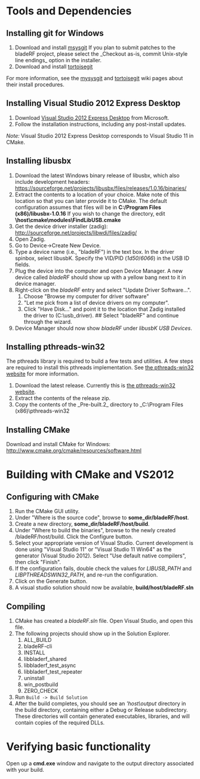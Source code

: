 = Tools and Dependencies =

== Installing git for Windows ==
# Download and install [http://code.google.com/p/msysgit/downloads/list?can=2&q=%22Full+installer+for+official+Git+for+Windows%22 msysgit] If you plan to submit patches to the bladeRF project, please select the _Checkout as-is, commit Unix-style line endings_ option in the installer.
# Download and install [http://code.google.com/p/tortoisegit/wiki/Download tortoisegit]

For more information, see the [https://github.com/msysgit/msysgit/wiki/InstallMSysGit mysysgit] and [http://code.google.com/p/tortoisegit/wiki/SetupHowTo tortoisegit] wiki pages about their install procedures.

== Installing Visual Studio 2012 Express Desktop ==
# Download [http://www.microsoft.com/visualstudio/eng/products/visual-studio-express-for-windows-desktop Visual Studio 2012 Express Desktop] from Microsoft.
# Follow the installation instructions, including any post-install updates.

''Note:'' Visual Studio 2012 Express Desktop corresponds to Visual Studio 11 in CMake.

== Installing libusbx ==

# Download the latest Windows binary release of libusbx, which also include development headers: https://sourceforge.net/projects/libusbx/files/releases/1.0.16/binaries/
# Extract the contents to a location of your choice. Make note of this location so that you can later provide it to CMake. The default configuration assumes that files will be in '''C:/Program Files (x86)/libusbx-1.0.16''' If you wish to change the directory, edit '''\host\cmake\modules\FindLibUSB.cmake'''
# Get the device driver installer (zadig): http://sourceforge.net/projects/libwdi/files/zadig/
# Open Zadig. 
# Go to Device->Create New Device. 
# Type a device name (i.e., "bladeRF") in the text box. In the driver spinbox, select libusbK. Specify the VID/PID (''1d50''/''6066'') in the USB ID fields.
# Plug the device into the computer and open Device Manager.  A new device called ''bladeRF'' should show up with a yellow bang next to it in device manager.
# Right-click on the ''bladeRF'' entry and select "Update Driver Software...".  
## Choose "Browse my computer for driver software"
## "Let me pick from a list of device drivers on my computer".  
## Click "Have Disk..." and point it to the location that Zadig installed the driver to (C:\usb_driver).  ## Select "bladeRF" and continue through the wizard.
# Device Manager should now show ''bladeRF'' under ''libusbK USB Devices''.

== Installing pthreads-win32 ==
The pthreads library is required to build a few tests and utilities. A few steps are required to install this pthreads implementation. See [http://www.sourceware.org/pthreads-win32/ the pthreads-win32 website] for more information.

# Download the latest release. Currently this is [ftp://sourceware.org/pub/pthreads-win32/pthreads-w32-2-9-1-release.zip the pthreads-win32 website].
# Extract the contents of the release zip.
# Copy the contents of the _Pre-built.2_ directory to _C:\Program Files (x86)\pthreads-win32

== Installing CMake ==
Download and install CMake for Windows: 
http://www.cmake.org/cmake/resources/software.html

= Building with CMake and VS2012 =

== Configuring with CMake ==
# Run the CMake GUI utility. 
# Under "Where is the source code", browse to '''some_dir/bladeRF/host'''. 
# Create a new directory, '''some_dir/bladeRF/host/build'''. 
# Under "Where to build the binaries", browse to the newly created /bladeRF/host/build. Click the Configure button. 
# Select your appropriate version of Visual Studio.  Current development is done using "Visual Studio 11" or "Visual Studio 11 Win64" as the generator (Visual Studio 2012).  Select "Use default native compilers", then click "Finish". 
# If the configuration fails, double check the values for ''LIBUSB_PATH'' and ''LIBPTHREADSWIN32_PATH'', and re-run the configuration.
# Click on the Generate button.
# A visual studio solution should now be available, '''build/host/bladeRF.sln'''

== Compiling ==
# CMake has created a ''bladeRF.sln'' file.  Open Visual Studio, and open this file.
# The following projects should show up in the Solution Explorer.
## ALL_BUILD
## bladeRF-cli
## INSTALL
## libbladerf_shared
## libbladerf_test_async
## libbladerf_test_repeater
## uninstall
## win_postbuild
## ZERO_CHECK
# Run <code>Build -> Build Solution</code>
# After the build completes, you should see an '''host\output'' directory in the build directory, containing either a Debug or Release subdirectory. These directories will contain generated executables, libraries, and will contain copies of the required DLLs.

= Verifying basic functionality =
Open up a '''cmd.exe''' window and navigate to the output directory associated with your build. 